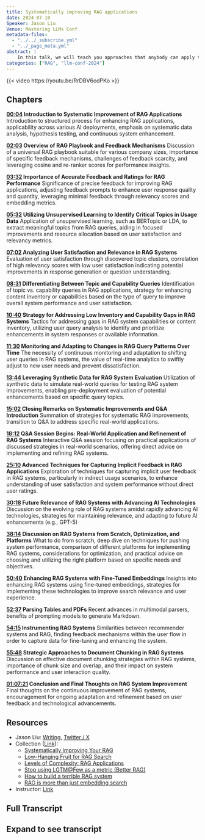 ```yaml
---
title: Systematically improving RAG applications
date: 2024-07-10
Speaker: Jason Liu
Venue: Mastering LLMs Conf
metadata-files: 
  - "../../_subscribe.yml"
  - "../_page_meta.yml"
abstract: |
    In this talk, we will teach you approaches that anybody can apply to improve their RAG applications.
categories: ["RAG", "llm-conf-2024"]
---
```


{{< video https://youtu.be/RrDBV6odPKo >}}


## Chapters
**[00:04](https://youtu.be/RrDBV6odPKo&t=4) Introduction to Systematic Improvement of RAG Applications**
Introduction to structured process for enhancing RAG applications, applicability across various AI deployments, emphasis on systematic data analysis, hypothesis testing, and continuous system enhancement.

**[02:03](https://youtu.be/RrDBV6odPKo&t=123) Overview of RAG Playbook and Feedback Mechanisms**
Discussion of a universal RAG playbook suitable for various company sizes, importance of specific feedback mechanisms, challenges of feedback scarcity, and leveraging cosine and re-ranker scores for performance insights.

**[03:32](https://youtu.be/RrDBV6odPKo&t=212) Importance of Accurate Feedback and Ratings for RAG Performance**
Significance of precise feedback for improving RAG applications, adjusting feedback prompts to enhance user response quality and quantity, leveraging minimal feedback through relevancy scores and embedding metrics.

**[05:32](https://youtu.be/RrDBV6odPKo&t=332) Utilizing Unsupervised Learning to Identify Critical Topics in Usage Data**
Application of unsupervised learning, such as BERTopic or LDA, to extract meaningful topics from RAG queries, aiding in focused improvements and resource allocation based on user satisfaction and relevancy metrics.

**[07:02](https://youtu.be/RrDBV6odPKo&t=422) Analyzing User Satisfaction and Relevance in RAG Systems**
Evaluation of user satisfaction through discovered topic clusters, correlation of high relevancy scores with low user satisfaction indicating potential improvements in response generation or question understanding.

**[08:31](https://youtu.be/RrDBV6odPKo&t=511) Differentiating Between Topic and Capability Queries**
Identification of topic vs. capability queries in RAG applications, strategy for enhancing content inventory or capabilities based on the type of query to improve overall system performance and user satisfaction.

**[10:40](https://youtu.be/RrDBV6odPKo&t=640) Strategy for Addressing Low Inventory and Capability Gaps in RAG Systems**
Tactics for addressing gaps in RAG system capabilities or content inventory, utilizing user query analysis to identify and prioritize enhancements in system responses or available information.

**[11:30](https://youtu.be/RrDBV6odPKo&t=690) Monitoring and Adapting to Changes in RAG Query Patterns Over Time**
The necessity of continuous monitoring and adaptation to shifting user queries in RAG systems, the value of real-time analytics to swiftly adjust to new user needs and prevent dissatisfaction.

**[13:44](https://youtu.be/RrDBV6odPKo&t=824) Leveraging Synthetic Data for RAG System Evaluation**
Utilization of synthetic data to simulate real-world queries for testing RAG system improvements, enabling pre-deployment evaluation of potential enhancements based on specific query topics.

**[15:02](https://youtu.be/RrDBV6odPKo&t=902) Closing Remarks on Systematic Improvements and Q&A Introduction**
Summation of strategies for systematic RAG improvements, transition to Q&A to address specific real-world applications.

**[18:12](https://youtu.be/RrDBV6odPKo&t=1092) Q&A Session Begins: Real-World Application and Refinement of RAG Systems**
Interactive Q&A session focusing on practical applications of discussed strategies in real-world scenarios, offering direct advice on implementing and refining RAG systems.

**[25:10](https://youtu.be/RrDBV6odPKo&t=1510) Advanced Techniques for Capturing Implicit Feedback in RAG Applications**
Exploration of techniques for capturing implicit user feedback in RAG systems, particularly in indirect usage scenarios, to enhance understanding of user satisfaction and system performance without direct user ratings.

**[30:18](https://youtu.be/RrDBV6odPKo&t=1818) Future Relevance of RAG Systems with Advancing AI Technologies**
Discussion on the evolving role of RAG systems amidst rapidly advancing AI technologies, strategies for maintaining relevance, and adapting to future AI enhancements (e.g., GPT-5)

**[38:14](https://youtu.be/RrDBV6odPKo&t=2294) Discussion on RAG Systems from Scratch, Optimization, and Platforms**
What to do from scratch, deep dive on techniques for pushing system performance, comparison of different platforms for implementing RAG systems, considerations for optimization, and practical advice on choosing and utilizing the right platform based on specific needs and objectives.

**[50:40](https://youtu.be/RrDBV6odPKo&t=3040) Enhancing RAG Systems with Fine-Tuned Embeddings**
Insights into enhancing RAG systems using fine-tuned embeddings, strategies for implementing these technologies to improve search relevance and user experience.

**[52:37](https://youtu.be/RrDBV6odPKo&t=3157) Parsing Tables and PDFs**
Recent advances in multimodal parsers, benefits of prompting models to generate Markdown.

**[54:15](https://youtu.be/RrDBV6odPKo&t=3255) Instrumenting RAG Systems**
Similarities between recommender systems and RAG, finding feedback mechanisms within the user flow in order to capture data for fine-tuning and enhancing the system.

**[55:48](https://youtu.be/RrDBV6odPKo&t=3348) Strategic Approaches to Document Chunking in RAG Systems**
Discussion on effective document chunking strategies within RAG systems, importance of chunk size and overlap, and their impact on system performance and user interaction quality.

**[01:07:21](https://youtu.be/RrDBV6odPKo&t=4041) Conclusion and Final Thoughts on RAG System Improvement**
Final thoughts on the continuous improvement of RAG systems, encouragement for ongoing adaptation and refinement based on user feedback and technological advancements.


## Resources

- Jason Liu: [Writing](https://python.useinstructor.com/blog/), [Twitter / X](https://x.com/jxnlco)
- Collection ([Link](https://dub.sh/jxnl-rag)):
  - [Systematically Improving Your RAG](https://jxnl.co/writing/2024/05/22/systematically-improving-your-rag/)
  - [Low-Hanging Fruit for RAG Search](https://jxnl.co/writing/2024/05/11/low-hanging-fruit-for-rag-search/)
  - [Levels of Complexity: RAG Applications](https://jxnl.co/writing/2024/02/28/levels-of-complexity-rag-applications/)
  - [Stop using LGTM@Few as a metric (Better RAG)](https://jxnl.co/writing/2024/02/05/when-to-lgtm-at-k/)
  - [How to build a terrible RAG system](https://jxnl.github.io/blog/writing/2024/01/07/inverted-thinking-rag/)
  - [RAG is more than just embedding search](https://python.useinstructor.com/blog/2023/09/17/rag-is-more-than-just-embedding-search/)
- Instructor: [Link](https://python.useinstructor.com/)

<center><script async data-uid="8a7362bdfa" src="https://hamel.ck.page/8a7362bdfa/index.js"></script></center>

## Full Transcript
:::{.callout-tip collapse="true"}
## Expand to see transcript

:::
